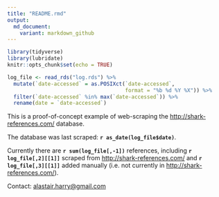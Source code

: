 ```yaml
---
title: "README.rmd"
output:
  md_document:
    variant: markdown_github
---
```


```r
library(tidyverse)
library(lubridate)
knitr::opts_chunk$set(echo = TRUE)

log_file <- read_rds("log.rds") %>% 
  mutate(`date-accessed` = as.POSIXct(`date-accessed`, 
                                      format = "%b %d %Y %X")) %>% 
  filter(`date-accessed` %in% max(`date-accessed`)) %>% 
  rename(date = `date-accessed`)
```

This is a proof-of-concept example of web-scraping the <http://shark-references.com/> database. 

The database was last scraped:  __`r as_date(log_file$date)`__.

Currently there are __`r sum(log_file[,-1])`__ references, including __`r log_file[,2][[1]]`__ scraped from <http://shark-references.com/> and __`r log_file[,3][[1]]`__ added manually (i.e. not currently in <http://shark-references.com/>). 

Contact: <alastair.harry@gmail.com>

